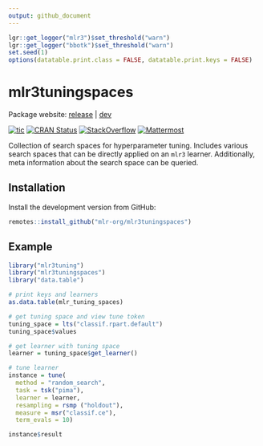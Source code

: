 ```yaml
---
output: github_document
---
```


```r
lgr::get_logger("mlr3")$set_threshold("warn")
lgr::get_logger("bbotk")$set_threshold("warn")
set.seed(1)
options(datatable.print.class = FALSE, datatable.print.keys = FALSE)
```

# mlr3tuningspaces

Package website: [release](https://mlr3tuningspaces.mlr-org.com/) | [dev](https://mlr3tuningspaces.mlr-org.com/dev/)

<!-- badges: start -->
[![tic](https://github.com/mlr-org/mlr3tuningspaces/workflows/tic/badge.svg?branch=main)](https://github.com/mlr-org/mlr3tuningspaces/actions)
[![CRAN Status](https://www.r-pkg.org/badges/version-ago/mlr3tuningspaces)](https://cran.r-project.org/package=mlr3tuningspaces)
[![StackOverflow](https://img.shields.io/badge/stackoverflow-mlr3-orange.svg)](https://stackoverflow.com/questions/tagged/mlr3)
[![Mattermost](https://img.shields.io/badge/chat-mattermost-orange.svg)](https://lmmisld-lmu-stats-slds.srv.mwn.de/mlr_invite/)
<!-- badges: end -->

Collection of search spaces for hyperparameter tuning.
Includes various search spaces that can be directly applied on an `mlr3` learner.
Additionally, meta information about the search space can be queried.

## Installation

Install the development version from GitHub:

```r
remotes::install_github("mlr-org/mlr3tuningspaces")
```

## Example

```r
library("mlr3tuning")
library("mlr3tuningspaces")
library("data.table")

# print keys and learners
as.data.table(mlr_tuning_spaces)

# get tuning space and view tune token
tuning_space = lts("classif.rpart.default")
tuning_space$values

# get learner with tuning space
learner = tuning_space$get_learner()

# tune learner
instance = tune(
  method = "random_search",
  task = tsk("pima"),
  learner = learner,
  resampling = rsmp ("holdout"),
  measure = msr("classif.ce"),
  term_evals = 10)

instance$result
```
